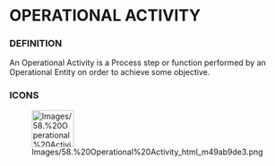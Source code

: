 
= OPERATIONAL ACTIVITY =

=== DEFINITION ===

An Operational Activity is a Process step or function performed by an Operational Entity on order to achieve some objective.


=== ICONS ===

[[Image:Images/58.%20Operational%20Activity_html_m49ab9de3.png|75x66px]]

